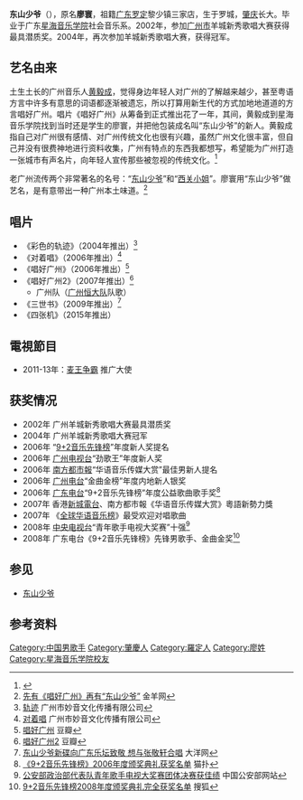 {{藝人
| 姓名 = 廖寰
| 類型 = 男歌手
| 圖片 = 
| 圖片簡介 =
| 圖片尺寸 = 
| 英文名 = 
| 羅馬拼音 =  
| 綽號 = 东山少爷
| 出生日期 = {{birth date and age|1983|3|17}}
| 出生地點 = {{CHN}}[[廣東省|廣東省]][[羅定縣|羅定縣]][[羅城街道|羅城街道]]
| 國籍 = {{PRC}}
| 籍貫 = [[廣東|廣東]][[羅定|羅定]]
| 逝世 = 
| 配偶 = 
| 父母 = 
| 兒女 = 
| 音樂類型 = [[粵語流行音樂|粵語流行音樂]]、[[國語流行音樂|國語流行音樂]]
| 職業 = [[歌手|歌手]]
| 演奏樂器 = 
| 出身地 = [[廣東|廣東]][[肇慶|肇慶]]
| 活躍年代 = 2002年至今
| 唱片公司 = [[环球音乐|环球音乐]]
| 經紀公司 = 
| 相關團體 = 
| 網站 = https://web.archive.org/web/20080514185937/http://www.umusic.com.cn/?mod=star&action=show&id=140 环球音乐
| imdb = 
}}

'''东山少爷'''（{{bd|1983年|3月17日}}），原名'''廖寰'''，祖籍[[广东|广东]][[罗定|罗定]]黎少镇三家店，生于罗城，[[肇庆|肇庆]]长大。毕业于广东[[星海音乐学院|星海音乐学院]]社会音乐系。2002年，参加[[广州市|广州市]]羊城新秀歌唱大赛获得最具潜质奖。2004年，再次参加羊城新秀歌唱大赛，获得冠军。

== 艺名由来 ==
土生土长的广州音乐人[[黄毅成|黄毅成]]，觉得身边年轻人对广州的了解越来越少，甚至粤语方言中许多有意思的词语都逐渐被遗忘，所以打算用新生代的方式加地地道道的方言唱好广州。唱片《唱好广州》从筹备到正式推出花了一年，其间，黄毅成到星海音乐学院找到当时还是学生的廖寰，并把他包装成名叫“东山少爷”的新人。黄毅成指自己对广州很有感情、对广州传统文化也很有兴趣，虽然广州文化很丰富，但自己并没有很费神地进行资料收集，广州有特点的东西我都想写，希望能为广州打造一张城市有声名片，向年轻人宣传那些被忽视的传统文化。<ref>{{cite news|url=http://gzdaily.dayoo.com/html/2006-07/10/content_9333762.htm|title=两个“广州仔”落力唱好广州|publisher=广州日报|date=2006-07-10|accessdate=2011-05-31|deadurl=yes|archiveurl=https://archive.is/20120710125027/http://gzdaily.dayoo.com/html/2006-07/10/content_9333762.htm|archivedate=2012-07-10}}</ref>

老广州流传两个非常著名的名号：“[[东山少爷|东山少爷]]”和“[[西关小姐|西关小姐]]”。廖寰用“东山少爷”做艺名，是有意带出一种广州本土味道。<ref>[http://www.ycwb.com/ycwb/2007-07/07/content_1541613.htm 先有《唱好广州》再有“东山少爷”] {{Wayback|url=http://www.ycwb.com/ycwb/2007-07/07/content_1541613.htm |date=20091010104717 }} 金羊网</ref>
{{Cquote|让广州人听我的歌想起许多被遗忘的往事，感觉好过瘾。|东山少爷}}

== 唱片 ==
*《彩色的轨迹》（2004年推出）<ref>[http://wmp.cn/showp.asp?id=106&acloud=524 轨迹] {{Wayback|url=http://wmp.cn/showp.asp?id=106&acloud=524 |date=20070807090221 }} 广州市妙音文化传播有限公司</ref>
*《对着唱》（2006年推出）<ref>[http://www.wmp.cn/showp.asp?id=287&acloud=871 对着唱] {{Wayback|url=http://www.wmp.cn/showp.asp?id=287&acloud=871 |date=20100523185044 }}  广州市妙音文化传播有限公司</ref>
*《唱好广州》（2006年推出）<ref>[http://www.douban.com/subject/1473808/ 唱好广州] {{Wayback|url=http://www.douban.com/subject/1473808/ |date=20091113180850 }} 豆瓣</ref>
*《唱好广州2》（2007年推出）<ref>[http://www.douban.com/subject/2063407/ 唱好广州2] {{Wayback|url=http://www.douban.com/subject/2063407/ |date=20091115001903 }} 豆瓣</ref>
**广州队（[[广州恒大足球俱乐部|广州恒大队]]队歌）
*《三世书》（2009年推出）<ref>[http://news.dayoo.com/ent/200906/30/53922_9632890.htm 东山少爷新碟向广东乐坛致敬 想与张敬轩合唱] {{Wayback|url=http://news.dayoo.com/ent/200906/30/53922_9632890.htm |date=20160304120509 }} 大洋网</ref>
*《四张机》（2015年推出）

== 電視節目 ==
*2011-13年：[[麦王争霸|麦王争霸]] 推广大使

== 获奖情况 ==
*2002年  广州羊城新秀歌唱大赛最具潜质奖
*2004年  广州羊城新秀歌唱大赛冠军
*2006年 “[[9+2音乐先锋榜|9+2音乐先锋榜]]”年度新人奖提名
*2006年  [[广州电视台|广州电视台]]“劲歌王”年度新人奖
*2006年  [[南方都市報|南方都市報]]“华语音乐传媒大赏”最佳男新人提名
*2006年  [[广州电台|广州电台]]“金曲金榜”年度内地新人银奖
*2006年  [[广东电台|广东电台]]“9+2音乐先锋榜”年度公益歌曲歌手奖<ref>[http://star.ent.mop.com/live/star_live/2006-12-16/17960.shtml 《9+2音乐先锋榜》2006年度颁奖典礼获奖名单]{{dead link|date=2017年11月 |bot=InternetArchiveBot |fix-attempted=yes }} 猫扑</ref>
*2007年  香港[[新城電台|新城電台]]、南方都市報《华语音乐传媒大赏》粵語新勢力獎
*2007年 《[[全球华语音乐榜|全球华语音乐榜]]》最受欢迎对唱歌曲
*2008年  [[中国中央电视台|中央电视台]]“青年歌手电视大奖赛”十强<ref>[http://www.mps.gov.cn/n16/n1237/n1342/n803715/875556.html 公安部政治部代表队青年歌手电视大奖赛团体决赛获佳绩] {{Wayback|url=http://www.mps.gov.cn/n16/n1237/n1342/n803715/875556.html |date=20080419092440 }} 中国公安部网站</ref>
*2008年  广东电台《9+2音乐先锋榜》先锋男歌手、金曲金奖<ref>[http://music.yule.sohu.com/20080312/n255659677.shtml 9+2音乐先锋榜2008年度颁奖典礼完全获奖名单] {{Wayback|url=http://music.yule.sohu.com/20080312/n255659677.shtml |date=20081206001205 }} 搜狐</ref>

== 参见 ==
* [[东山少爷|东山少爷]]

== 参考资料 ==
{{reflist|2}}

{{全球華語歌曲排行榜廣東地區傑出歌手}}
{{Authority control}}
{{DEFAULTSORT:L}}
[[Category:中国男歌手|Category:中国男歌手]]
[[Category:肇慶人|Category:肇慶人]]
[[Category:羅定人|Category:羅定人]]
[[Category:廖姓|Category:廖姓]]
[[Category:星海音乐学院校友|Category:星海音乐学院校友]]